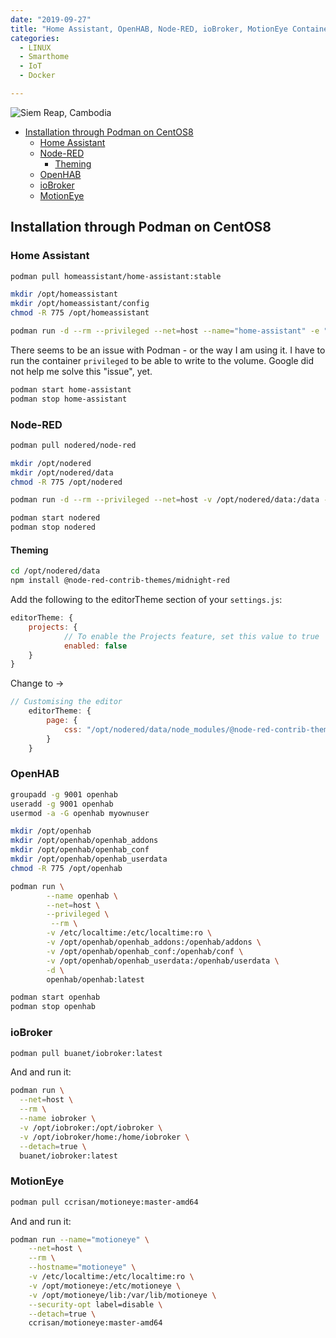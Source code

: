 ```yaml
---
date: "2019-09-27"
title: "Home Assistant, OpenHAB, Node-RED, ioBroker, MotionEye Containerized"
categories:
  - LINUX
  - Smarthome
  - IoT
  - Docker

---
```


![Siem Reap, Cambodia](./photo-kt443t6d_64hdh43hfh6dgjdfhg4_d.jpg)



<!-- TOC -->

- [Installation through Podman on CentOS8](#installation-through-podman-on-centos8)
    - [Home Assistant](#home-assistant)
    - [Node-RED](#node-red)
        - [Theming](#theming)
    - [OpenHAB](#openhab)
    - [ioBroker](#iobroker)
    - [MotionEye](#motioneye)

<!-- /TOC -->


## Installation through Podman on CentOS8


### Home Assistant


```bash
podman pull homeassistant/home-assistant:stable
```


```bash
mkdir /opt/homeassistant
mkdir /opt/homeassistant/config
chmod -R 775 /opt/homeassistant
```


```bash
podman run -d --rm --privileged --net=host --name="home-assistant" -e "TZ=Europe/Berlin" -v /opt/homeassistant/config:/config homeassistant/home-assistant:stable
```


There seems to be an issue with Podman - or the way I am using it. I have to run the container `privileged` to be able to write to the volume. Google did not help me solve this "issue", yet.


```bash
podman start home-assistant
podman stop home-assistant
```


### Node-RED


```bash
podman pull nodered/node-red
```


```bash
mkdir /opt/nodered
mkdir /opt/nodered/data
chmod -R 775 /opt/nodered
```


```bash
podman run -d --rm --privileged --net=host -v /opt/nodered/data:/data --name nodered nodered/node-red
```


```bash
podman start nodered
podman stop nodered
```


#### Theming

```bash
cd /opt/nodered/data
npm install @node-red-contrib-themes/midnight-red
```

Add the following to the editorTheme section of your `settings.js`:


```js
editorTheme: {
    projects: {
            // To enable the Projects feature, set this value to true
            enabled: false
    }
}
```

Change to ->

```js
// Customising the editor
    editorTheme: {
        page: {
            css: "/opt/nodered/data/node_modules/@node-red-contrib-themes/midnight-red/theme.css"
        }
    }
```




### OpenHAB


```bash
groupadd -g 9001 openhab
useradd -g 9001 openhab
usermod -a -G openhab myownuser
```


```bash
mkdir /opt/openhab
mkdir /opt/openhab/openhab_addons
mkdir /opt/openhab/openhab_conf
mkdir /opt/openhab/openhab_userdata
chmod -R 775 /opt/openhab
```


```bash
podman run \
        --name openhab \
        --net=host \
        --privileged \
         --rm \
        -v /etc/localtime:/etc/localtime:ro \
        -v /opt/openhab/openhab_addons:/openhab/addons \
        -v /opt/openhab/openhab_conf:/openhab/conf \
        -v /opt/openhab/openhab_userdata:/openhab/userdata \
        -d \
        openhab/openhab:latest
```


```bash
podman start openhab
podman stop openhab
```




### ioBroker


```bash
podman pull buanet/iobroker:latest
```

And and run it:


```bash
podman run \
  --net=host \
  --rm \
  --name iobroker \
  -v /opt/iobroker:/opt/iobroker \
  -v /opt/iobroker/home:/home/iobroker \
  --detach=true \
  buanet/iobroker:latest
```




### MotionEye


```bash
podman pull ccrisan/motioneye:master-amd64
```

And and run it:


```bash
podman run --name="motioneye" \
    --net=host \
    --rm \
    --hostname="motioneye" \
    -v /etc/localtime:/etc/localtime:ro \
    -v /opt/motioneye:/etc/motioneye \
    -v /opt/motioneye/lib:/var/lib/motioneye \
    --security-opt label=disable \
    --detach=true \
    ccrisan/motioneye:master-amd64
```